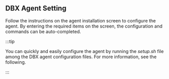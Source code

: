 ## DBX Agent Setting

Follow the instructions on the agent installation screen to configure the agent. By entering the required items on the screen, the configuration and commands can be auto-completed.

:::tip

You can quickly and easily configure the agent by running the _setup.sh_ file among the DBX agent configuration files. For more information, see <Link to="install-agent-quick-setup" target="_blank">the following</Link>.

:::

